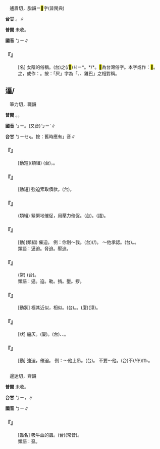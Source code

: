 
=={{ruby|屄|ㄅㄧ}}==

　逋眉切，脂韻＝<mark>&#xf8fb2;</mark>字(普閩典)

'''台甘''' {{ruby|(文)|ㄅㄧ}}。{{ruby|(語)|ㆠㄞ}}∥

'''普閩''' 未收。

'''國音''' <rt>ㄅㄧ</rt>∥

    

==='''『{{ruby|屄|ㄅㄧ}}』'''===
: [名] 女陰的俗稱。(台)之(/<mark>&#xffcc1;</mark>)<rt>ㄐㄧ</rt>*。{{ruby|之|ㄐㄧ}}*{{ruby|<mark>&#xf8fb1;</mark>|ㆠㄞ}}/{{ruby|<mark>&#xffcc1;</mark>|ㄐㄧ}}{{ruby|微|ㆠㄞ}}*。<mark>&#xf8fb1;</mark>為台灣俗字。本字或作：<mark>&#xf8fb2;</mark>。之，或作：{{ruby|<mark>&#xf85e2;</mark>|ㄐㄧ}}。按：「屄」字為「{{ruby|鳥|ㄋㄧㄠˇ}}、{{ruby|屌|ㄉㄧㄠˋ}}、雞巴」之相對稱。
    

==逼/{{ruby|偪|ㄅㄧ}}==

　筆力切，職韻

'''普閩''' {{ruby|(文)|ㄅㄧㆤㆶ}}。{{ruby|(白)|ㄅㄧㄚㆶ}}。

'''國音''' <rt>ㄅㄧ</rt>。(又音)<rt>ㄅㄧˋ</rt>∥

'''台甘''' <rt>ㄅㄧㆤㆶ</rt>。按：舊時應有{{ruby|「|ㄅㄧㆵ}}」音∥

    

==='''『{{ruby|逼|ㄅㄧ}}{{ruby|近|ㄐㄧㄣˋ}}』'''===
: [動短](類組) (台){{ruby|逼|ㄅㄧㆤㆶ}}{{ruby|近|ㄍㄨㄣ˫/ㄍㄧㄣ˫}}，{{ruby|迫|ㄅㄧㆤㆶ}}{{ruby|倚|ㄨㄚˋ}}。
    

==='''『{{ruby|逼|ㄅㄧ}}{{ruby|債|ㄓㄞˋ}}』'''===
: [動短] 強迫索取債款。(台){{ruby|催|ㄘㄨㄧ}}{{ruby|迫|ㄅㄧㆤㆶ}}{{ruby|債|ㄗㆤ˪}}{{ruby|務|ㆠㄨ˫}}。
    

==='''『{{ruby|逼|ㄅㄧ}}{{ruby|迫|ㄆㄛˋ}}』'''===
: (類組) 緊緊地催促，用壓力催促。(台){{ruby|壓|ㄚㆴ}}{{ruby|迫|ㄅㄧㆤㆶ}}。{{ruby|強|ㄍㄧㆲˊ}}{{ruby|迫|ㄅㄧㆤㆶ}}(語)。
    

==='''『{{ruby|逼|ㄅㄧ}}{{ruby|勒|ㄌㄜˋ}}』'''===
: [動](類組) 催迫。 例：你別～我。(台){{ruby|汝|ㄌㄧˋ}}{{ruby|<mark>&#xffb49;</mark>|ㄇㄞ˪}}{{ruby|催|ㄘㄨㄧ}}(/{{ruby|迫|ㄅㄧㆤㆶ}}){{ruby|我|ㆣㄨㄚˋ}}{{ruby|→|ㆣㄨㄚ˪}}。 ～他承認。(台){{ruby|強|ㄍㄧㆲˊ}}{{ruby|迫|ㄅㄧㆤㆶ}}{{ruby|伊|ㄧ}}{{ruby|承|ㄒㄧㄥˊ}}{{ruby|認|ㄌㄧㄣ˫/ㄌㄧㆬ˫}}。{{ruby|押|ㄚㆷ}}{{ruby|勒|ㄌㄚㆷ}}{{ruby|伊|ㄧ}}{{ruby|承|ㄒㄧㄥˊ}}{{ruby|認|ㄌㄧㄣ˫/ㄌㄧㆬ˫}}。
:類語：逼迫。脅迫。壓迫。
:
    

==='''『{{ruby|岸|ㄢˋ}}{{ruby|狹|ㄒㄧㄚˊ}}{{ruby|勢|ㄕˋ}}{{ruby|逼|ㄅㄧ}}』'''===
: (常) (台){{ruby|岸|ㄏㄨㆩ˫}}{{ruby|隘|ㆤㆷ ͘}}{{ruby|形|ㄏㄧㄥˊ}}{{ruby|勢|ㄙㆤ˪/ㄒㄧ˪}}{{ruby|真|ㄐㄧㄣ˫}}{{ruby|危|ㄏㄨㄧˊ/ㆣㄨㄧˊ}}{{ruby|險|ㄏㄧㆰˋ}}。
:類語：逼。迫。勒。掯。壓。拶。
:
    

==='''『{{ruby|逼|ㄅㄧ}}{{ruby|真|ㄓㄣ}}』'''===
: [動狀] 極其近似，相似。(台){{ruby|逼|ㄅㄧㆤㆶ}}{{ruby|真|ㄐㄧㄣ}}。{{ruby|誠|ㄐㄧㆩˊ}}{{ruby|成|ㄒㄧㄥˊ}}。{{ruby|真|ㄐㄧㄣ˫}}{{ruby|相|ㄒㄧㄜ/ㄙㆩ}}{{ruby|親|ㄑㄧㄣ}}{{ruby|像|ㄑㄧㆧ˫}}(廈){{ruby|/|ㄑㄧㆫ˫}}(漳)。
    

==='''『{{ruby|逼|ㄅㄧ}}{{ruby|仄|ㄗㄜˋ}}』'''===
: [狀] 逼仄。(廈){{ruby|逼|ㄅㄧㆤㆶ}}{{ruby|仄|ㄐㄧㆤㆶ}}。(台){{ruby|狹|ㄨㆤㆷ ͘}}、{{ruby|<mark>&#xffcc2;</mark>|ㆤㆷ ͘}}、{{ruby|<mark>&#xffbe2;</mark>|ㄎㆤㆷ/ㄎㄨㆤㆷ}}。
    

==='''『{{ruby|逼|ㄅㄧ}}』'''===
: [動] 強迫，催迫。 例：～他上吊。(台){{ruby|迫|ㄅㄧㆤㆶ}}{{ruby|伊|ㄧ}}{{ruby|吊|ㄉㄧㄠ˪}}{{ruby|脰|ㄉㄠ˫}}。 不要～他。(台)不(/伓)<rt>ㆬ˫</rt>{{ruby|通|ㄊㄤ}}{{ruby|去|ㄎㄧ˪}}{{ruby|迫|ㄅㄧㆤㆶ}}{{ruby|伊|·ㄧ}}。
    

=={{ruby|<mark>&#xffcc3;</mark>|ㄅㄧ}}==

　邊迷切，齊韻

'''普閩''' 未收。

'''台甘''' <rt>ㄅㄧ</rt>，{{ruby|牛|ㆣㄨˊ}}{{ruby|<mark>&#xffcc3;</mark>|ㄅㄧ}}∥

'''國音''' <rt>ㄅㄧ</rt>∥

    

==='''『{{ruby|<mark>&#xffcc3;</mark>|ㄅㄧ}}』'''===
: [蟲名] 吸牛血的蟲。(台){{ruby|牛|ㆣㄨˊ}}{{ruby|<mark>&#xffcc3;</mark>|ㄅㄧ}}(常音)。
:類語：虱。
:
    
